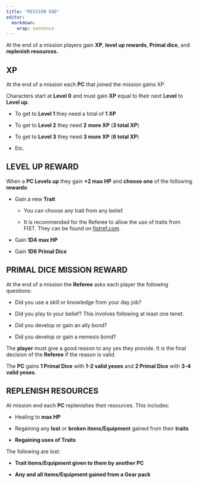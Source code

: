 ```yaml
---
title: "MISSION END"
editor: 
  markdown: 
    wrap: sentence
---
```


At the end of a mission players gain **XP**, **level up rewards**, **Primal dice**, and **replenish resources.**

## **XP**

At the end of a mission each **PC** that joined the mission gains XP. 

Characters start at **Level 0** and must gain **XP** equal to their next **Level** to **Level up**. 

-   To get to **Level 1** they need a total of **1 XP**

-   To get to **Level 2** they need **2** **more XP** (**3 total XP**)

-   To get to **Level 3** they need **3 more XP** (**6 total XP**) 

-   Etc.

## **LEVEL UP REWARD**

When a **PC Levels up** they gain **+2 max HP** and **choose one** of the following **rewards**:

-   Gain a new **Trait**

    -   You can choose any trait from any belief.

    -   It is recommended for the Referee to allow the use of traits from FIST.
        They can be found on [fistref.com](https://fistref.com/traits).

-   Gain **1D4 max HP**

-   Gain **1D6 Primal Dice**

## **PRIMAL DICE MISSION REWARD**

At the end of a mission the **Referee** asks each player the following questions:

-   Did you use a skill or knowledge from your day job?

-   Did you play to your belief?
    This involves following at least one tenet.

-   Did you develop or gain an ally bond?

-   Did you develop or gain a nemesis bond?

The **player** must give a good reason to any yes they provide.
It is the final decision of the **Referee** if the reason is valid.

The **PC** gains **1 Primal Dice** with **1-2 valid yeses** and **2 Primal Dice** with **3-4 valid yeses**.

## **REPLENISH RESOURCES**

At mission end each **PC** replenishes their resources.
This includes:

-   Healing to **max HP**

-   Regaining any **lost** or **broken items/Equipment** gained from their **traits**

-   **Regaining uses of Traits**

The following are lost:

-   **Trait items/Equipment given to them by another PC**

-   **Any and all items/Equipment gained from a Gear pack**
